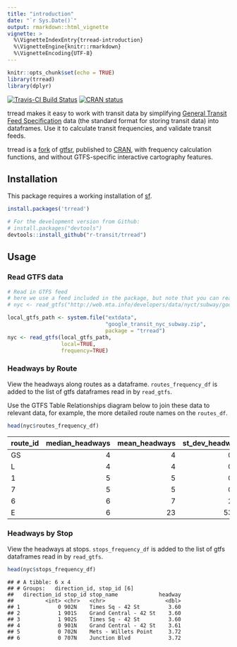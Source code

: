 ```yaml
---
title: "introduction"
date: "`r Sys.Date()`"
output: rmarkdown::html_vignette
vignette: >
  %\VignetteIndexEntry{trread-introduction}
  %\VignetteEngine{knitr::rmarkdown}
  %\VignetteEncoding{UTF-8}
---
```


```r
knitr::opts_chunk$set(echo = TRUE)
library(trread)
library(dplyr)
```
[
![Travis-CI Build
Status](https://travis-ci.com/r-transit/trread.svg?branch=master)](https://travis-ci.com/r-transit/trread)
[![CRAN
status](https://www.r-pkg.org/badges/version/trread?)](https://cran.r-project.org/package=trread)

trread makes it easy to work with transit data by simplifying [General Transit Feed Specification](http://gtfs.org/) data (the standard format for storing transit data) into dataframes. Use it to calculate transit frequencies, and validate transit feeds.

trread is a [fork](https://en.wikipedia.org/wiki/Fork_(software_development)) of [gtfsr](https://github.com/ropensci/gtfsr), published to [CRAN](https://cran.r-project.org/), with frequency calculation functions, and without GTFS-specific interactive cartography features. 

## Installation

This package requires a working installation of [sf](https://github.com/r-spatial/sf#installing). 

```r
install.packages('trread')

# For the development version from Github:
# install.packages("devtools")
devtools::install_github("r-transit/trread")
```

## Usage

### Read GTFS data

```r
# Read in GTFS feed
# here we use a feed included in the package, but note that you can read directly from the New York City Metropolitan Transit Authority using the following URL:
# nyc <- read_gtfs("http://web.mta.info/developers/data/nyct/subway/google_transit.zip")

local_gtfs_path <- system.file("extdata", 
                               "google_transit_nyc_subway.zip", 
                               package = "trread")
nyc <- read_gtfs(local_gtfs_path, 
                 local=TRUE,
                 frequency=TRUE)
```

### Headways by Route

View the headways along routes as a dataframe. `routes_frequency_df` is added to the list of gtfs dataframes read in by `read_gtfs`.

Use the GTFS Table Relationships diagram below to join these data to relevant data, for example, the more detailed route names on the `routes_df`. 

```r
head(nyc$routes_frequency_df)
```

| route\_id | median\_headways | mean\_headways | st\_dev\_headways | stop\_count |
| :-------- | ---------------: | -------------: | ----------------: | ----------: |
| GS        |                4 |              4 |              0.01 |           4 |
| L         |                4 |              4 |              0.13 |          48 |
| 1         |                5 |              5 |              0.14 |          76 |
| 7         |                5 |              5 |              0.29 |          44 |
| 6         |                6 |              7 |              2.84 |          76 |
| E         |                6 |             23 |             53.01 |          48 |

### Headways by Stop

View the headways at stops. `stops_frequency_df` is added to the list of gtfs dataframes read in by `read_gtfs`.   

```r
head(nyc$stops_frequency_df)
```

    ## # A tibble: 6 x 4
    ## # Groups:   direction_id, stop_id [6]
    ##   direction_id stop_id stop_name             headway
    ##          <int> <chr>   <chr>                   <dbl>
    ## 1            0 902N    Times Sq - 42 St         3.60
    ## 2            1 901S    Grand Central - 42 St    3.60
    ## 3            1 902S    Times Sq - 42 St         3.60
    ## 4            0 901N    Grand Central - 42 St    3.61
    ## 5            0 702N    Mets - Willets Point     3.72
    ## 6            0 707N    Junction Blvd            3.72
